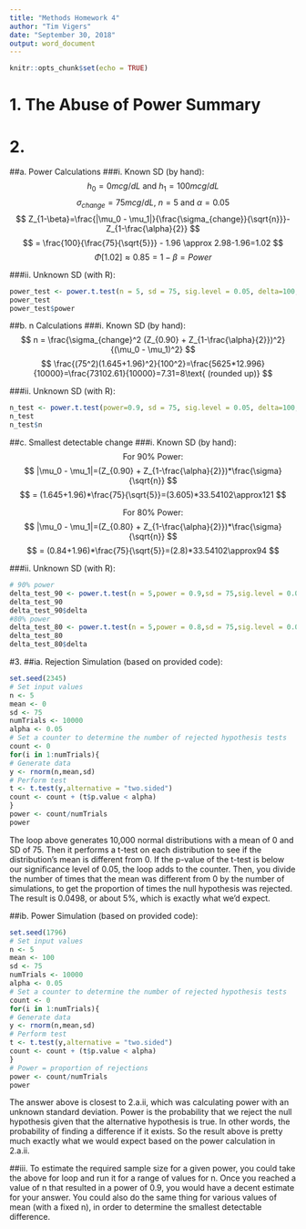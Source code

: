 ```yaml
---
title: "Methods Homework 4"
author: "Tim Vigers"
date: "September 30, 2018"
output: word_document
---
```


```r
knitr::opts_chunk$set(echo = TRUE)
```

# 1. The Abuse of Power Summary


# 2.
##a. Power Calculations
###i. Known SD (by hand):
$$ 
h_0=0 mcg/dL \text{ and } h_1=100 mcg/dL
$$
$$
\sigma_{change}=75 mcg/dL\text{, }n = 5\text{ and } \alpha=0.05
$$
$$
Z_{1-\beta}=\frac{|\mu_0 - \mu_1|}{\frac{\sigma_{change}}{\sqrt{n}}}-Z_{1-\frac{\alpha}{2}}
$$
$$
= \frac{100}{\frac{75}{\sqrt{5}}} - 1.96 \approx 2.98-1.96=1.02
$$
$$
\Phi[1.02] \approx 0.85=1-\beta = Power
$$

###ii. Unknown SD (with R):
```r
power_test <- power.t.test(n = 5, sd = 75, sig.level = 0.05, delta=100, type = "one.sample", alternative = "two.sided")
power_test
power_test$power
```

##b. n Calculations
###i. Known SD (by hand):
$$
n = \frac{\sigma_{change}^2 (Z_{0.90} + Z_{1-\frac{\alpha}{2}})^2}{(\mu_0 - \mu_1)^2}
$$
$$
\frac{(75^2)(1.645+1.96)^2}{100^2}=\frac{5625*12.996}{10000}=\frac{73102.61}{10000}=7.31=8\text{ (rounded up)}
$$

###ii. Unknown SD (with R):
```r
n_test <- power.t.test(power=0.9, sd = 75, sig.level = 0.05, delta=100, type = "one.sample", alternative = "two.sided")
n_test
n_test$n
```

##c. Smallest detectable change
###i. Known SD (by hand):
$$
\text{For 90% Power:}
$$
$$
|\mu_0 - \mu_1|=(Z_{0.90} + Z_{1-\frac{\alpha}{2}})*\frac{\sigma}{\sqrt{n}}
$$
$$
= (1.645+1.96)*\frac{75}{\sqrt{5}}=(3.605)*33.54102\approx121
$$

$$
\text{For 80% Power:}
$$
$$
|\mu_0 - \mu_1|=(Z_{0.80} + Z_{1-\frac{\alpha}{2}})*\frac{\sigma}{\sqrt{n}}
$$
$$
= (0.84+1.96)*\frac{75}{\sqrt{5}}=(2.8)*33.54102\approx94
$$

###ii. Unknown SD (with R):
```r
# 90% power
delta_test_90 <- power.t.test(n = 5,power = 0.9,sd = 75,sig.level = 0.05,type = "one.sample", alternative = "two.sided")
delta_test_90
delta_test_90$delta
#80% power
delta_test_80 <- power.t.test(n = 5,power = 0.8,sd = 75,sig.level = 0.05,type = "one.sample", alternative = "two.sided")
delta_test_80
delta_test_80$delta
```

#3. 
##ia. Rejection Simulation (based on provided code):
```r
set.seed(2345)
# Set input values
n <- 5
mean <- 0
sd <- 75
numTrials <- 10000
alpha <- 0.05
# Set a counter to determine the number of rejected hypothesis tests
count <- 0
for(i in 1:numTrials){
# Generate data
y <- rnorm(n,mean,sd)
# Perform test
t <- t.test(y,alternative = "two.sided")
count <- count + (t$p.value < alpha)
}
power <- count/numTrials
power
```

The loop above generates 10,000 normal distributions with a mean of 0 and SD of 75. Then it performs a t-test on each distribution to see if the distribution's mean is different from 0. If the p-value of the t-test is below our significance level of 0.05, the loop adds to the counter. Then, you divide the number of times that the mean was different from 0 by the number of simulations, to get the proportion of times the null hypothesis was rejected. The result is 0.0498, or about 5%, which is exactly what we'd expect. 

##ib. Power Simulation (based on provided code):
```r
set.seed(1796)
# Set input values
n <- 5
mean <- 100
sd <- 75
numTrials <- 10000
alpha <- 0.05
# Set a counter to determine the number of rejected hypothesis tests
count <- 0
for(i in 1:numTrials){
# Generate data
y <- rnorm(n,mean,sd)
# Perform test
t <- t.test(y,alternative = "two.sided")
count <- count + (t$p.value < alpha)
}
# Power = proportion of rejections
power <- count/numTrials
power
```

The answer above is closest to 2.a.ii, which was calculating power with an unknown standard deviation. Power is the probability that we reject the null hypothesis given that the alternative hypothesis is true. In other words, the probability of finding a difference if it exists. So the result above is pretty much exactly what we would expect based on the power calculation in 2.a.ii.

##iii.
To estimate the required sample size for a given power, you could take the above for loop and run it for a range of values for n. Once you reached a value of n that resulted in a power of 0.9, you would have a decent estimate for your answer. You could also do the same thing for various values of mean (with a fixed n), in order to determine the smallest detectable difference.
